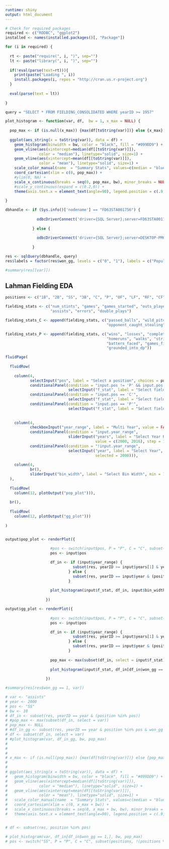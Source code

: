 ```yaml
---
runtime: shiny
output: html_document
---
```


<!-- # ```{r setup, include=FALSE} -->
<!-- # knitr::opts_chunk$set(echo = TRUE) -->
<!-- # ``` -->

```r

# Check for required packages
required <- c("RODBC", "ggplot2")
installed <- names(installed.packages()[, "Package"])

for (i in required) {
  
  rt <- paste("require(", i, ")", sep="")
  lt <- paste("library(", i, ")", sep="")
  
  if(!eval(parse(text=rt))){
    print(paste("Loading ", i))
    install.packages(i, repos = "http://cran.us.r-project.org")
  }
  
  eval(parse(text = lt))  
  
}

query = "SELECT * FROM FIELDING_CONSOLIDATED WHERE yearID >= 1957"

plot_histogram <- function(var, df,  bw = 1, x_max = NULL) {
  
  pop_max <- if (is.null(x_max)) {max(df[toString(var)])} else {x_max}
  
  ggplot(aes_string(x = toString(var)), data = df) +
    geom_histogram(binwidth = bw, color = "black", fill = "#099DD9") +
    geom_vline(aes(xintercept=median(df[[toString(var)]]),
               color = "median"), linetype="solid", size=1) +
    geom_vline(aes(xintercept=mean(df[[toString(var)]]),
               color = "mean"), linetype="solid", size=1) +    
    scale_color_manual(name  = "Summary Stats", values=c(median = "blue", mean = "red")) +
    coord_cartesian(xlim = c(0, pop_max)) +
    #ylim(0, NA) +
    scale_x_continuous(breaks = seq(0, pop_max, bw), minor_breaks = NULL, expand = c(0,0.75*bw)) +
    #scale_y_continuous(expand = c(0.2,0)) +
    theme(axis.text.x = element_text(angle=90), legend.position = c(.9,.9))
  
}

dbhandle <- if (Sys.info()['nodename'] == "FD63STA001756") {
  
              odbcDriverConnect('driver={SQL Server};server=FD63STA001756\\JAC2;database=lahman;trusted_connection=true')
            
            } else {
                 
              odbcDriverConnect('driver={SQL Server};server=DESKTOP-PM6C8DF\\SQLEXPRESS;database=lahman;trusted_connection=true')
            
            }

res <- sqlQuery(dbhandle, query)
res$labels = factor(res$won_gg, levels = c("0", "1"), labels = c("Population", "Gold Glove Winners"))
```




```r
#summary(res[[var]])
```

## Lahman Fielding EDA
```r
positions <- c("1B", "2B", "SS", "3B", "C", "P", "OF", "LF", "RF", "CF")

fielding_stats <- c("num_stints", "games", "games_started", "outs_played", "put_outs",
                    "assists", "errors", "double_plays")

fielding_stats_C <- append(fielding_stats, c("passed_balls", "wild_pitches", "opponent_stolen_bases",
                                             "opponent_caught_stealing", "opponent_steal_attempts", "weighted_zr"))

fielding_stats_P <- append(fielding_stats, c("wins", "losses", "complete_games", "shutouts", "saves", "hits", "earned_runs",
                                             "homeruns", "walks", "strikeouts", "intentional_walks", "batters_hit", "balks",
                                             "batters_faced", "games_finished", "runs_allowed", "batter_sacrifices", "batter_sac_flies",
                                             "grounded_into_dp"))

fluidPage(
  
  fluidRow(
    
    column(4,
           selectInput("pos", label = "Select a position", choices = positions, selected = "SS"),
           conditionalPanel(condition = "input.pos != 'P' && input.pos != 'C'",
                            selectInput("f_stat", label = "Select fielding stat", choices = fielding_stats, selected = "assists")),
           conditionalPanel(condition = "input.pos == 'C'",
                            selectInput("f_stat", label = "Select fielding stat", choices = fielding_stats_C, selected = "assists")),
           conditionalPanel(condition = "input.pos == 'P'",
                            selectInput("f_stat", label = "Select fielding stat", choices = fielding_stats_P, selected = "assists"))),          
  
    
    column(4,
           checkboxInput("year_range", label = "Multi Year", value = FALSE),
           conditionalPanel(condition = "input.year_range",
                            sliderInput("years", label = "Select Year Range", min  = min(res$yearID), max = max(res$yearID),
                                        value = c(2000, 2016), step = 1, sep = "")),
           conditionalPanel(condition = "!input.year_range",
                            selectInput("year", label = "Select Year", choices = seq(min(res$yearID), max(res$yearID)),
                                        selected = 2000))),
    
    column(4,
           br(),
           sliderInput("bin_width", label = "Select Bin Width", min = 1, max = 100, value = c(10), step = 1))
  ),
  
  fluidRow(
    column(12, plotOutput("pop_plot"))),
  
  br(),
  
  fluidRow(
    column(12, plotOutput("gg_plot")))
    
)



```



```r

output$pop_plot <- renderPlot({
  
                    #pos <- switch(input$pos, P = "P", C = "C", subset(positions, !(positions %in% c("P", "C"))))
                    pos <- input$pos

                    df_in <- if (input$year_range) {
                              subset(res, yearID >= input$years[1] & yearID <= input$years[2] & (position %in% pos))
                            } else {
                              subset(res, yearID == input$year & (position %in% pos))
                            }
                    
                    plot_histogram(input$f_stat, df_in, input$bin_width)
                    
                  })

output$gg_plot <- renderPlot({
  
                    #pos <- switch(input$pos, P = "P", C = "C", subset(positions, !(positions %in% c("P", "C"))))
                    pos <- input$pos

                    df_in <- if (input$year_range) {
                              subset(res, yearID >= input$years[1] & yearID <= input$years[2] & (position %in% pos))
                            } else {
                              subset(res, yearID == input$year & (position %in% pos))
                            }
                  
                    pop_max <- max(subset(df_in, select = input$f_stat))
                  
                    plot_histogram(input$f_stat, df_in[df_in$won_gg == 1,], input$bin_width, pop_max)
                  
                  })

```






```r
#summary(res[res$won_gg == 1, var])
```


```r
# var <- "assists"
# year <- 2000
# pos <- "SS"
# bw <- 10
# df_in <- subset(res, yearID == year & (position %in% pos))
# #pop_max <- max(subset(df_in, select = var))
# pop_max <- NULL
# #df_in_gg <- subset(res, yearID == year & position %in% pos & won_gg == 1)
# df <- subset(df_in, select = var)
# #plot_histogram(var, df_in_gg, bw, pop_max)
# 
# 
# 
# x_max <- if (is.null(pop_max)) {max(df[toString(var)])} else {pop_max}
# 
# 
# ggplot(aes_string(x = toString(var)), data = df) +
#   geom_histogram(binwidth = bw, color = "black", fill = "#099DD9") +
#   geom_vline(aes(xintercept=median(df[[toString(var)]]),
#              color = "median"), linetype="solid", size=1) +
#   geom_vline(aes(xintercept=mean(df[[toString(var)]]),
#              color = "mean"), linetype="solid", size=1) +
#   scale_color_manual(name  = "Summary Stats", values=c(median = "blue", mean = "red")) +
#   coord_cartesian(xlim = c(0, x_max + bw)) +
#   scale_x_continuous(breaks = seq(0, x_max + bw, bw), minor_breaks = NULL, expand = c(0,0)) + #, limits = c(0, x_max + bw * 2)) +
#   theme(axis.text.x = element_text(angle=90), legend.position = c(.9,.9))


# df <- subset(res, position %in% pos)

# plot_histogram(var, df_in[df_in$won_gg == 1,], bw, pop_max)
# pos <- switch("SS", P = "P", C = "C", subset(positions, !(positions %in% c("P", "C"))))

```




